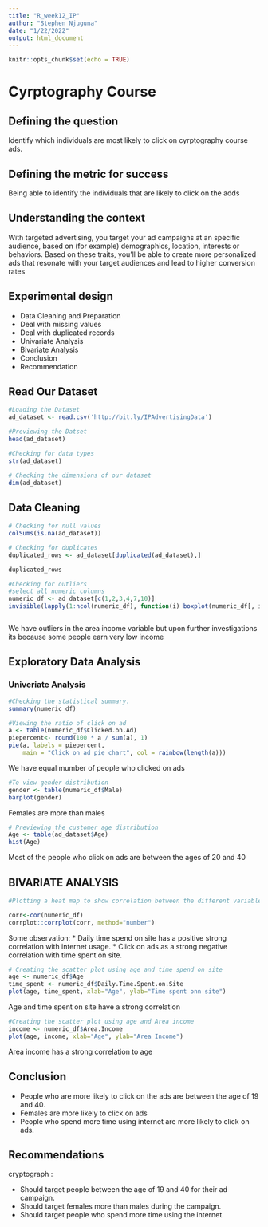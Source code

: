 ---
title: "R_week12_IP"
author: "Stephen Njuguna"
date: "1/22/2022"
output: html_document
---

```{r setup, include=FALSE}
knitr::opts_chunk$set(echo = TRUE)
```


# Cyrptography Course

## Defining the question 
Identify which individuals are most likely to click on cyrptography course ads. 

## Defining the metric for success
Being able to identify the individuals that are likely to click on the adds

## Understanding the context
With targeted advertising, you target your ad campaigns at an specific audience, based on (for example) demographics, location, interests or behaviors. Based on these traits, you'll be able to create more personalized ads that resonate with your target audiences and lead to higher conversion rates

## Experimental design
 * Data Cleaning and Preparation
 * Deal with missing values
 * Deal with duplicated records
  * Univariate Analysis
  * Bivariate Analysis
  * Conclusion
  * Recommendation

## Read Our Dataset
  
```{r}
#Loading the Dataset
ad_dataset <- read.csv('http://bit.ly/IPAdvertisingData')

#Previewing the Datset 
head(ad_dataset)

```
```{r}
#Checking for data types
str(ad_dataset)
```


```{r}
# Checking the dimensions of our dataset
dim(ad_dataset)
```
## Data Cleaning 
```{r}
# Checking for null values
colSums(is.na(ad_dataset))
```
```{r}
# Checking for duplicates
duplicated_rows <- ad_dataset[duplicated(ad_dataset),]

duplicated_rows
```
```{r}
#Checking for outliers 
#select all numeric columns 
numeric_df <- ad_dataset[c(1,2,3,4,7,10)]
invisible(lapply(1:ncol(numeric_df), function(i) boxplot(numeric_df[, i])))



```


We have outliers in  the area income variable but upon further 
investigations its because some people earn very low income 

## Exploratory Data Analysis

### Univeriate Analysis
```{r}
#Checking the statistical summary.
summary(numeric_df)

```
```{r}
#Viewing the ratio of click on ad 
a <- table(numeric_df$Clicked.on.Ad)
piepercent<- round(100 * a / sum(a), 1)
pie(a, labels = piepercent,
    main = "Click on ad pie chart", col = rainbow(length(a)))
```


We have equal mumber of people who clicked on ads

```{r}
#To view gender distribution
gender <- table(numeric_df$Male)
barplot(gender)
```


Females are more than males

```{r}
# Previewing the customer age distribution 
Age <- table(ad_dataset$Age)
hist(Age)
```


Most of the people who click on ads are between the ages of 20 and 40

## BIVARIATE ANALYSIS

```{r}
#Plotting a heat map to show correlation between the different variables

corr<-cor(numeric_df)
corrplot::corrplot(corr, method="number")

```


Some observation:
 * Daily time spend on site has a positive strong correlation with internet 
    usage.
 * Click on ads as a strong negative correlation with time spent on 
   site.


```{r}
# Creating the scatter plot using age and time spend on site
age <- numeric_df$Age
time_spent <- numeric_df$Daily.Time.Spent.on.Site
plot(age, time_spent, xlab="Age", ylab="Time spent onn site")
```


Age and time spent on site have a strong correlation 

```{r}
#Creating the scatter plot using age and Area income
income <- numeric_df$Area.Income
plot(age, income, xlab="Age", ylab="Area Income")

```


Area income has a strong correlation to age

## Conclusion 
 * People who are more likely to click on the ads are between the age of 19 
  and 40.
 * Females are more likely to click on ads
 * People who spend more time using internet are more likely to click on ads.


## Recommendations 
cryptograph :

 * Should target people between the age of 19 and 40 for their ad campaign.
 * Should target females more than males during the campaign.
 * Should target people who spend more time using the internet.


